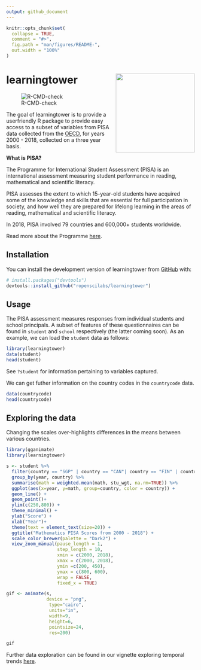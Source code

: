 ```yaml
---
output: github_document
---
```


<!-- README.md is generated from README.Rmd. Please edit that file -->

```r
knitr::opts_chunk$set(
  collapse = TRUE,
  comment = "#>",
  fig.path = "man/figures/README-",
  out.width = "100%"
)
```
# learningtower <img src='man/figures/logo.png' align="right" height="211" />


![R-CMD-check](https://github.com/ropenscilabs/learningtower/workflows/R-CMD-check/badge.svg)


The goal of learningtower is to provide a userfriendly R package to provide easy access to a subset of variables from PISA data collected from the [OECD](http://www.oecd.org/pisa/data/), for years 2000 - 2018, collected on a three year basis.

**What is PISA?**

The Programme for International Student Assessment (PISA) is an international assessment measuring student performance in reading, mathematical and scientific literacy.

PISA assesses the extent to which 15-year-old students have acquired some of the knowledge and skills that are essential for full participation in society, and how well they are prepared for lifelong learning in the areas of reading, mathematical and scientific literacy.

In 2018, PISA involved 79 countries and 600,000+ students worldwide. 

Read more about the Programme [here](http://www.oecd.org/pisa/aboutpisa/).


## Installation

You can install the development version of learningtower from [GitHub](https://github.com/) with:

``` r
# install.packages("devtools")
devtools::install_github("ropenscilabs/learningtower")
```

## Usage

The PISA assessment measures responses from individual students and school principals. A subset of features of these questionnaires can be found in `student` and `school` respectively (the latter coming soon). As an example, we can load the `student` data as follows:

```r
library(learningtower)
data(student)
head(student)
```

See `?student` for information pertaining to variables captured.

We can get futher information on the country codes in the `countrycode` data.

```r
data(countrycode)
head(countrycode)
```


## Exploring the data 

Changing the scales over-highlights differences in the means between various countries.

```r
library(gganimate)
library(learningtower)

s <- student %>% 
  filter(country == "SGP" | country == "CAN"| country == "FIN" | country == "NZL" | country == "USA" | country == "JPN" | country == "GBR" | country == "AUS") %>% 
  group_by(year, country) %>%
  summarise(math = weighted.mean(math, stu_wgt, na.rm=TRUE)) %>%
  ggplot(aes(x=year, y=math, group=country, color = country)) + 
  geom_line() +
  geom_point()+
  ylim(c(250,800)) + 
  theme_minimal() +
  ylab("Score") +
  xlab("Year")+
  theme(text = element_text(size=20)) +
  ggtitle("Mathematics PISA Scores from 2000 - 2018") +
  scale_color_brewer(palette = "Dark2") +
  view_zoom_manual(pause_length = 1,
                   step_length = 10, 
                   xmin = c(2000, 2018),
                   xmax = c(2000, 2018),
                   ymin =c(200, 450),
                   ymax = c(800, 600),
                   wrap = FALSE,
                   fixed_x = TRUE)

gif <- animate(s, 
               device = "png",
                type="cairo",
                units="in", 
                width=9, 
                height=6, 
                pointsize=24, 
                res=200)

gif
```

Further data exploration can be found in our vignette exploring temporal trends [here](https://ropenscilabs.github.io/learningtower/articles/exploring_time.html).

